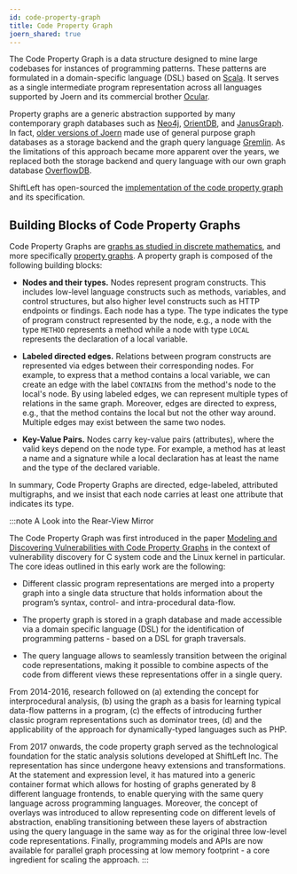 ```yaml
---
id: code-property-graph
title: Code Property Graph
joern_shared: true
---
```


The Code Property Graph is a data structure designed to mine large
codebases for instances of programming patterns. These patterns are
formulated in a domain-specific language (DSL) based on
[Scala](https://www.scala-lang.org/). It serves as a single
intermediate program representation across all languages supported by
Joern and its commercial brother [Ocular](https://www.shifleft.io/).

Property graphs are a generic abstraction supported by many
contemporary graph databases such as [Neo4j](https://neo4j.com/),
[OrientDB](https://orientdb.com/), and
[JanusGraph](https://janusgraph.org/). In fact, [older versions of
Joern](https://github.com/fabsx00/joern-old) made use of general
purpose graph databases as a storage backend and the graph query
language [Gremlin](https://tinkerpop.apache.org/gremlin.html). As the
limitations of this approach became more apparent over the years, we
replaced both the storage backend and query language with our own
graph database
[OverflowDB](https://github.com/ShiftLeftSecurity/overflowdb).

ShiftLeft has open-sourced the [implementation of the code property
graph](https://github.com/ShiftLeftSecurity/codepropertygraph) and its
specification.

## Building Blocks of Code Property Graphs

Code Property Graphs are [graphs as studied in discrete
mathematics](https://en.wikipedia.org/wiki/Graph_(discrete_mathematics)),
and more specifically [property
graphs](https://arxiv.org/pdf/1004.1001.pdf). A property graph is
composed of the following building blocks:

- **Nodes and their types.** Nodes represent program
  constructs. This includes low-level language constructs such as
  methods, variables, and control structures, but also higher level
  constructs such as HTTP endpoints or findings. Each node has a
  type. The type indicates the type of program construct represented
  by the node, e.g., a node with the type `METHOD` represents a method
  while a node with type `LOCAL` represents the declaration of a local
  variable.

- **Labeled directed edges.**
  Relations between program constructs are represented via edges
  between their corresponding nodes. For example, to express that a
  method contains a local variable, we can create an edge with the
  label `CONTAINS` from the method's node to the local's node. By
  using labeled edges, we can represent multiple types of relations in
  the same graph. Moreover, edges are directed to express, e.g., that
  the method contains the local but not the other way around. Multiple
  edges may exist between the same two nodes.

- **Key-Value Pairs.**
  Nodes carry key-value pairs (attributes), where the valid
  keys depend on the node type. For example, a method has at
  least a name and a signature while a local declaration has at
  least the name and the type of the declared variable.

In summary, Code Property Graphs are directed, edge-labeled,
attributed multigraphs, and we insist that each node carries at least
one attribute that indicates its type.


:::note
A Look into the Rear-View Mirror

The Code Property Graph was first introduced in the paper [Modeling
and Discovering Vulnerabilities with Code Property
Graphs](https://fabs.codeminers.org/papers/2014-ieeesp.pdf) in the
context of vulnerability discovery for C system code and the Linux
kernel in particular. The core ideas outlined in this early work are
the following:

* Different classic program representations are merged into a property
  graph into a single data structure that holds information about the
  program’s syntax, control- and intra-procedural data-flow.

* The property graph is stored in a graph database and made accessible
  via a domain specific language (DSL) for the identification of
  programming patterns - based on a DSL for graph traversals.

* The query language allows to seamlessly transition between the
original code representations, making it possible to combine aspects
of the code from different views these representations offer in a
single query.

From 2014-2016, research followed on (a) extending the concept for
interprocedural analysis, (b) using the graph as a basis for learning
typical data-flow patterns in a program, (c) the effects of
introducing further classic program representations such as dominator
trees, (d) and the applicability of the approach for dynamically-typed
languages such as PHP.

From 2017 onwards, the code property graph served as the technological
foundation for the static analysis solutions developed at ShiftLeft
Inc. The representation has since undergone heavy extensions and
transformations. At the statement and expression level, it has matured
into a generic container format which allows for hosting of graphs
generated by 8 different language frontends, to enable querying with
the same query language across programming languages. Moreover, the
concept of overlays was introduced to allow representing code
on different levels of abstraction, enabling transitioning
between these layers of abstraction using the query language in the
same way as for the original three low-level code
representations. Finally, programming models and APIs are now
available for parallel graph processing at low memory footprint - a
core ingredient for scaling the approach.
:::

